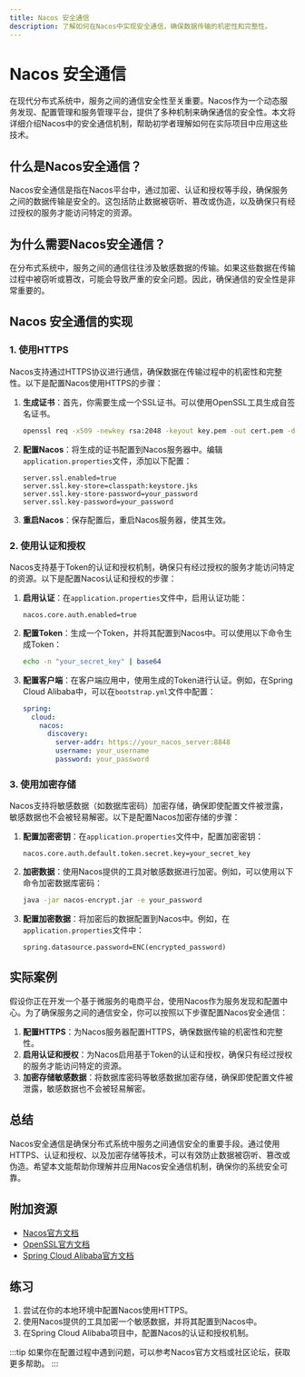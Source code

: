 ```yaml
---
title: Nacos 安全通信
description: 了解如何在Nacos中实现安全通信，确保数据传输的机密性和完整性。
---
```


# Nacos 安全通信

在现代分布式系统中，服务之间的通信安全性至关重要。Nacos作为一个动态服务发现、配置管理和服务管理平台，提供了多种机制来确保通信的安全性。本文将详细介绍Nacos中的安全通信机制，帮助初学者理解如何在实际项目中应用这些技术。

## 什么是Nacos安全通信？

Nacos安全通信是指在Nacos平台中，通过加密、认证和授权等手段，确保服务之间的数据传输是安全的。这包括防止数据被窃听、篡改或伪造，以及确保只有经过授权的服务才能访问特定的资源。

## 为什么需要Nacos安全通信？

在分布式系统中，服务之间的通信往往涉及敏感数据的传输。如果这些数据在传输过程中被窃听或篡改，可能会导致严重的安全问题。因此，确保通信的安全性是非常重要的。

## Nacos 安全通信的实现

### 1. 使用HTTPS

Nacos支持通过HTTPS协议进行通信，确保数据在传输过程中的机密性和完整性。以下是配置Nacos使用HTTPS的步骤：

1. **生成证书**：首先，你需要生成一个SSL证书。可以使用OpenSSL工具生成自签名证书。

   ```bash
   openssl req -x509 -newkey rsa:2048 -keyout key.pem -out cert.pem -days 365 -nodes
   ```

2. **配置Nacos**：将生成的证书配置到Nacos服务器中。编辑`application.properties`文件，添加以下配置：

   ```properties
   server.ssl.enabled=true
   server.ssl.key-store=classpath:keystore.jks
   server.ssl.key-store-password=your_password
   server.ssl.key-password=your_password
   ```

3. **重启Nacos**：保存配置后，重启Nacos服务器，使其生效。

### 2. 使用认证和授权

Nacos支持基于Token的认证和授权机制，确保只有经过授权的服务才能访问特定的资源。以下是配置Nacos认证和授权的步骤：

1. **启用认证**：在`application.properties`文件中，启用认证功能：

   ```properties
   nacos.core.auth.enabled=true
   ```

2. **配置Token**：生成一个Token，并将其配置到Nacos中。可以使用以下命令生成Token：

   ```bash
   echo -n "your_secret_key" | base64
   ```

3. **配置客户端**：在客户端应用中，使用生成的Token进行认证。例如，在Spring Cloud Alibaba中，可以在`bootstrap.yml`文件中配置：

   ```yaml
   spring:
     cloud:
       nacos:
         discovery:
           server-addr: https://your_nacos_server:8848
           username: your_username
           password: your_password
   ```

### 3. 使用加密存储

Nacos支持将敏感数据（如数据库密码）加密存储，确保即使配置文件被泄露，敏感数据也不会被轻易解密。以下是配置Nacos加密存储的步骤：

1. **配置加密密钥**：在`application.properties`文件中，配置加密密钥：

   ```properties
   nacos.core.auth.default.token.secret.key=your_secret_key
   ```

2. **加密数据**：使用Nacos提供的工具对敏感数据进行加密。例如，可以使用以下命令加密数据库密码：

   ```bash
   java -jar nacos-encrypt.jar -e your_password
   ```

3. **配置加密数据**：将加密后的数据配置到Nacos中。例如，在`application.properties`文件中：

   ```properties
   spring.datasource.password=ENC(encrypted_password)
   ```

## 实际案例

假设你正在开发一个基于微服务的电商平台，使用Nacos作为服务发现和配置中心。为了确保服务之间的通信安全，你可以按照以下步骤配置Nacos安全通信：

1. **配置HTTPS**：为Nacos服务器配置HTTPS，确保数据传输的机密性和完整性。
2. **启用认证和授权**：为Nacos启用基于Token的认证和授权，确保只有经过授权的服务才能访问特定的资源。
3. **加密存储敏感数据**：将数据库密码等敏感数据加密存储，确保即使配置文件被泄露，敏感数据也不会被轻易解密。

## 总结

Nacos安全通信是确保分布式系统中服务之间通信安全的重要手段。通过使用HTTPS、认证和授权、以及加密存储等技术，可以有效防止数据被窃听、篡改或伪造。希望本文能帮助你理解并应用Nacos安全通信机制，确保你的系统安全可靠。

## 附加资源

- [Nacos官方文档](https://nacos.io/zh-cn/docs/what-is-nacos.html)
- [OpenSSL官方文档](https://www.openssl.org/docs/)
- [Spring Cloud Alibaba官方文档](https://spring.io/projects/spring-cloud-alibaba)

## 练习

1. 尝试在你的本地环境中配置Nacos使用HTTPS。
2. 使用Nacos提供的工具加密一个敏感数据，并将其配置到Nacos中。
3. 在Spring Cloud Alibaba项目中，配置Nacos的认证和授权机制。

:::tip
如果你在配置过程中遇到问题，可以参考Nacos官方文档或社区论坛，获取更多帮助。
:::